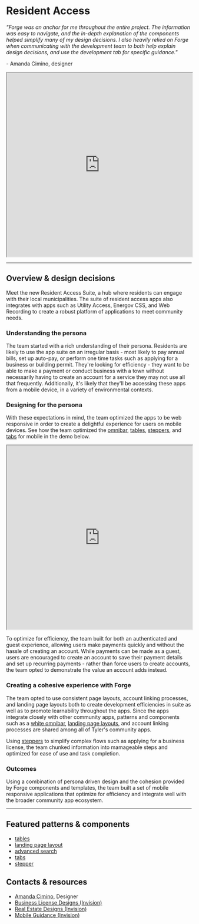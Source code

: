 # Resident Access

_"Forge was an anchor for me throughout the entire project. The information was easy to navigate, and the in-depth explanation of the components helped simplify many
of my design decisions. I also heavily relied on Forge when communicating with the development team to both help explain design decisions, and use the development
tab for specific guidance."_

\- Amanda Cimino, designer

<iframe width="100%" height="500" src="https://web.microsoftstream.com/embed/video/069ab4fb-5050-4d33-b20a-851773e11410?autoplay=false&amp;showinfo=true" allowFullScreen style={{border: 'none'}}></iframe>

---

## Overview & design decisions

Meet the new Resident Access Suite, a hub where residents can engage with their local municipalities. The suite of resident access apps also integrates with apps such as
Utility Access, Energov CSS, and Web Recording to create a robust platform of applications to meet community needs. 

### Understanding the persona 

The team started with a rich understanding of their persona. Residents are likely to use the app suite on an irregular basis - most likely to pay annual bills, set up
auto-pay, or perform one time tasks such as applying for a business or building permit. They're looking for efficiency - they want to be able to make a payment or
conduct business with a town without necessarily having to create an account for a service they may not use all that frequently. Additionally, it's likely that they'll
be accessing these apps from a mobile device, in a variety of environmental contexts.

### Designing for the persona

With these expectations in mind, the team optimized the apps to be web responsive in order to create a delightful experience for users on mobile devices. See how the
team optimized the [omnibar](/components/omnibar#responsive), [tables](/components/table-data/table#responsive), [steppers](/components/stepper), and [tabs](/components/navigation/tabs/#responsive)
for mobile in the demo below.

<iframe width="100%" height="500" src="https://web.microsoftstream.com/embed/video/46c697cd-8869-48bd-b9af-f7307d669f89?autoplay=false&amp;showinfo=true" allowFullScreen style={{border: 'none'}}></iframe>


To optimize for efficiency, the team built for both an authenticated and guest experience, allowing users make payments quickly and without the hassle of creating an
account. While payments can be made as a guest, users are encouraged to create an account  to save their payment details and set up recurring payments - rather than
force users to create accounts, the team opted to demonstrate the value an account adds instead. 

### Creating a cohesive experience with Forge 

The team opted to use consistent page layouts, account linking processes, and landing page layouts both to create development efficiencies in suite as well as to
promote learnability throughout the apps. Since the apps integrate closely with other community apps, patterns and components such as a
[white omnibar](/core/branding/community#2-omnibar-styling), [landing page layouts](/components/landing-page-layout), and account linking processes are
shared among all of Tyler's community apps. 

Using [steppers](/components/stepper) to simplify complex flows such as applying for a business license, the team chunked information into mamageable steps and
optimized for ease of use and task completion.

### Outcomes

Using a combination of persona driven design and the cohesion provided by Forge components and templates, the team built a set of mobile responsive applications
that optimize for efficiency and integrate well with the broader community app ecosystem. 

---

<Columns columns="two" type="equal">

<div>

## Featured patterns & components

- [tables](/components/table-data/table#responsive)
- [landing page layout](/components/landing-page-layout)
- [advanced search](/patterns/search-and-filter#1-initiate-search)
- [tabs](/components/navigation/tabs/#responsive)
- [stepper](/components/stepper)

</div>

<div>

## Contacts & resources

- <a href="mailto:amanda.cimino@tylertech.com">Amanda Cimino</a>, Designer
- <a href="https://tylertech.invisionapp.com/share/MWYOTXH2DA3" target="_blank" rel="noreferrer noopener">Business License Designs (Invision)</a>
- <a href="https://tylertech.invisionapp.com/share/REZBMX44VA7" target="_blank" rel="noreferrer noopener">Real Estate Designs (Invision)</a>
- <a href="https://tylertech.invisionapp.com/share/MX101QIFGJKE#/screens" target="_blank" rel="noreferrer noopener">Mobile Guidance (Invision)</a>
 
</div>

</Columns>
